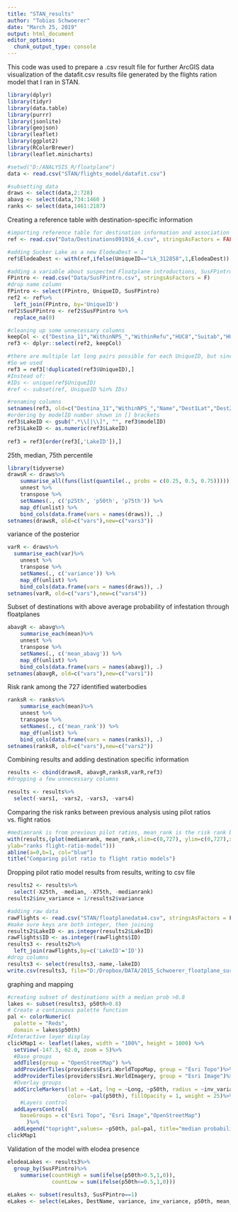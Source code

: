 ```yaml
---
title: "STAN_results"
author: "Tobias Schwoerer"
date: "March 25, 2019"
output: html_document
editor_options: 
  chunk_output_type: console
---
```


This code was used to prepare a .csv result file for further ArcGIS data visualization of the datafit.csv results file generated by the 
flights ration model that I ran in STAN.

```r
library(dplyr)
library(tidyr)
library(data.table)
library(purrr)
library(jsonlite)
library(geojson)
library(leaflet)
library(ggplot2)
library(RColorBrewer)
library(leaflet.minicharts)

#setwd("D:/ANALYSIS_R/floatplane")
data <- read.csv("STAN/flights_model/datafit.csv")

#subsetting data
draws <- select(data,2:728)
abavg <- select(data,734:1460 ) 
ranks <- select(data,1461:2187)
```

Creating a reference table with destination-specific information
```r
#importing reference table for destination information and association to theta[id]
ref <- read.csv("Data/Destinations091916_4.csv", stringsAsFactors = FALSE)

#adding Sucker Lake as a new ElodeaDest = 1
ref$ElodeaDest <- with(ref,ifelse(UniqueID=="Lk_312858",1,ElodeaDest))

#adding a variable about suspected Floatplane introductions, SusFPintro
FPintro <- read.csv("Data/SusFPintro.csv", stringsAsFactors = F)
#drop name column
FPintro <- select(FPintro, UniqueID, SusFPintro)
ref2 <- ref%>%
  left_join(FPintro, by='UniqueID')
ref2$SusFPintro <- ref2$SusFPintro %>%
  replace_na(0)

#cleaning up some unnecessary columns
keepCol <- c("Destina_11","WithinNPS_","WithinRefu","HUC8","Suitab","HUC6","Name","GMU","UniqueID","Fetch_m","ElevMIN","ElevMAX","Dest1Lat","Dest2Long","DestName","X25th","median","X75th","medianrank","Dest_sqkm","modelID","ElodeaDest", "SusFPintro")
ref3 <- dplyr::select(ref2, keepCol)

#there are multiple lat long pairs possible for each UniqueID, but since the analysis is by destination waterbody (among all 727 identified) we chose just one lat long per UniqueID. extracting unique records so each destination is represented in each row
#So we used 
ref3 = ref3[!duplicated(ref3$UniqueID),]
#Instead of:
#IDs <- unique(ref$UniqueID)
#ref <- subset(ref, UniqueID %in% IDs)

#renaming columns
setnames(ref3, old=c("Destina_11","WithinNPS_","Name","Dest1Lat","Dest2Long"), new=c("DestType", "WithinNPS","RegionName","Lat","Long"))
#ordering by modelID number shown in [] brackets
ref3$LakeID <- gsub(".*\\[|\\]", "", ref3$modelID) 
ref3$LakeID <- as.numeric(ref3$LakeID)
              
ref3 = ref3[order(ref3[,'LakeID']),]
```

25th, median, 75th percentile
```r
library(tidyverse)
drawsR <- draws%>%
    summarise_all(funs(list(quantile(., probs = c(0.25, 0.5, 0.75))))) %>%
    unnest %>%
    transpose %>%
    setNames(., c('p25th', 'p50th', 'p75th')) %>%
    map_df(unlist) %>%
    bind_cols(data.frame(vars = names(draws)), .)
setnames(drawsR, old=c("vars"),new=c("vars3"))
```

variance of the posterior
```r
varR <- draws%>%
  summarise_each(var)%>%
    unnest %>%
    transpose %>%
    setNames(., c('variance')) %>%
    map_df(unlist) %>%
    bind_cols(data.frame(vars = names(draws)), .)
setnames(varR, old=c("vars"),new=c("vars4"))
```

Subset of destinations with above average probability of infestation through floatplanes
```r
abavgR <- abavg%>%
    summarise_each(mean)%>%
    unnest %>%
    transpose %>%
    setNames(., c('mean_abavg')) %>%
    map_df(unlist) %>%
    bind_cols(data.frame(vars = names(abavg)), .)
setnames(abavgR, old=c("vars"),new=c("vars1"))
```

Risk rank among the 727 identified waterbodies
```r
ranksR <- ranks%>%
    summarise_each(mean)%>%
    unnest %>%
    transpose %>%
    setNames(., c('mean_rank')) %>%
    map_df(unlist) %>%
    bind_cols(data.frame(vars = names(ranks)), .)
setnames(ranksR, old=c("vars"),new=c("vars2"))
```

Combining results and adding destination specific information
```r
results <- cbind(drawsR, abavgR,ranksR,varR,ref3)
#dropping a few unnecessary columns

results <- results%>%
  select(-vars1, -vars2, -vars3, -vars4)
```

Comparing the risk ranks between previous analysis using pilot ratios vs. flight ratios
```r
#medianrank is from previous pilot ratios, mean_rank is the risk rank based on flight frequencies
with(results,(plot(medianrank, mean_rank,xlim=c(0,727), ylim=c(0,727),xlab="ranks pilot-ratio-model",
ylab="ranks flight-ratio-model")))
abline(a=0,b=1, col="blue")
title("Comparing pilot ratio to flight ratio models")
```

Dropping pilot ratio model results from results, writing to csv file
```r
results2 <- results%>%
  select(-X25th, -median, -X75th, -medianrank)
results2$inv_variance = 1/results2$variance

#adding raw data
rawFlights <- read.csv("STAN/floatplanedata4.csv", stringsAsFactors = F)
#make sure keys are both integer, then joining
results2$LakeID <- as.integer(results2$LakeID)
rawFlights$ID <- as.integer(rawFlights$ID)
results3 <- results2%>%
  left_join(rawFlights,by=c('LakeID'='ID'))
#drop columns
results3 <- select(results3,-name,-lakeID)
write.csv(results3, file="D:/Dropbox/DATA/2015_Schwoerer_floatplane_survey/STANresults.csv")
```

graphing and mapping
```r
#creating subset of destinations with a median prob >0.8
lakes <- subset(results3, p50th>0.8)
# Create a continuous palette function
pal <- colorNumeric(
  palette = "Reds",
  domain = lakes$p50th)
#Interactive layer display
clickMap1 <- leaflet(lakes, width = "100%", height = 1000) %>%
  setView(-147.3, 62.0, zoom = 5)%>%
  #Base groups
  addTiles(group = "OpenStreetMap") %>%
  addProviderTiles(providers$Esri.WorldTopoMap, group = "Esri Topo")%>%
  addProviderTiles(providers$Esri.WorldImagery, group = "Esri Image")%>%
  #Overlay groups
  addCircleMarkers(lat = ~Lat, lng = ~Long, ~p50th, radius = ~inv_variance/10000, stroke=T,  
                   color= ~pal(p50th), fillOpacity = 1, weight = 25)%>%
    #Layers control
  addLayersControl(
    baseGroups = c("Esri Topo", "Esri Image","OpenStreetMap")
      )%>%
  addLegend("topright",values= ~p50th, pal=pal, title="median probability")
clickMap1
```


Validation of the model with elodea presence
```r
elodeaLakes <- results3%>%
  group_by(SusFPintro)%>%
    summarise(countHigh = sum(ifelse(p50th>0.5,1,0)),
              countLow = sum(ifelse(p50th<=0.5,1,0))) 
              
eLakes <- subset(results3, SusFPintro==1)
eLakes <- select(eLakes, DestName, variance, inv_variance, p50th, mean_abavg, flights,eflights )
```
